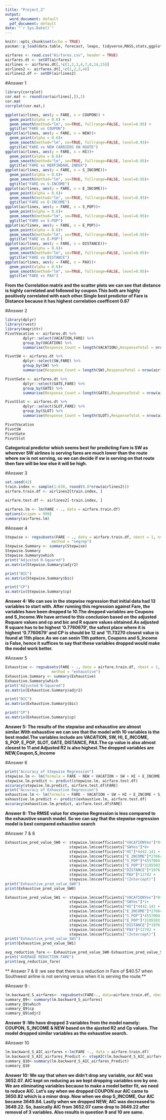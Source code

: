 ```yaml
---
title: "Project_2"
output:
  word_document: default
  pdf_document: default
date: "`r Sys.Date()`"
---
```


```r
knitr::opts_chunk$set(echo = TRUE)
pacman::p_load(data.table, forecast, leaps, tidyverse,MASS,stats,ggplot2,dplyr,rvest,caret,TinyTex , scales)
```


```r
airfares <- read.csv("Airfares.csv", header = TRUE)
airfares.dt <- setDT(airfares)
airlines <- airfares.dt[,!c(1,2,3,4,7,8,14,15)] 
airlines2 <- airfares.dt[,!c(1,2,3,4)]
airlines2.df <- setDF(airlines2)
```
#Answer 1
```r
library(corrplot)
cor.mat <- round(cor(airlines[,]),2)
cor.mat
corrplot(cor.mat,)

```

```r
ggplot(airlines, aes(y = FARE, x = COUPON)) + 
  geom_point(alpha = 0.6) +
  geom_smooth(method="lm", se=TRUE, fullrange=FALSE, level=0.95) +
  ggtitle("FARE vs COUPON")
ggplot(airlines, aes(y = FARE, x = NEW))+
  geom_point(alpha = 0.6)+
  geom_smooth(method="lm", se=TRUE, fullrange=FALSE, level=0.95)+
  ggtitle("FARE vs NEW CARRIERS ON ROUTE")
ggplot(airlines, aes(y = FARE, x = HI))+
  geom_point(alpha = 0.6)+
  geom_smooth(method="lm", se=TRUE, fullrange=FALSE, level=0.95)+
  ggtitle("FARE vs HERFINDAHL INDEX")
ggplot(airlines, aes(y = FARE, x = S_INCOME))+
  geom_point(alpha = 0.6)+
  geom_smooth(method="lm", se=TRUE, fullrange=FALSE, level=0.95)+
  ggtitle("FARE vs S-INCOME")
ggplot(airlines, aes(y = FARE, x = E_INCOME))+
  geom_point(alpha = 0.6)+
  geom_smooth(method="lm", se=TRUE, fullrange=FALSE, level=0.95)+
  ggtitle("FARE vs E-INCOME")
ggplot(airlines, aes(y = FARE, x = S_POP))+
  geom_point(alpha = 0.6)+
  geom_smooth(method="lm", se=TRUE, fullrange=FALSE, level=0.95)+
  ggtitle("FARE vs S-POP")
ggplot(airlines, aes(y = FARE, x = E_POP))+
  geom_point(alpha = 0.6)+
  geom_smooth(method="lm", se=TRUE, fullrange=FALSE, level=0.95)+
  ggtitle("FARE vs E-POP")
ggplot(airlines, aes(y = FARE, x = DISTANCE))+
  geom_point(alpha = 0.6)+
  geom_smooth(method="lm", se=TRUE, fullrange=FALSE, level=0.95)+
  ggtitle("FARE vs DISTANCE")
ggplot(airlines, aes(y = FARE, x = PAX))+
  geom_point(alpha = 0.6)+
  geom_smooth(method="lm", se=TRUE, fullrange=FALSE, level=0.95)+
  ggtitle("FARE vs PAX")
```
**From the Correlation matrix and the scatter plots we can see that distance is highly correlated and followed by coupon.This both are highly positively correlated with each other.Single best predictor of Fare is Distance because it has highest correlation coefficent 0.67**

#Answer 2
```r
library(dplyr)
library(rvest)
library(magrittr)
PivotVacation <- airfares.dt %>%
        dplyr::select(VACATION,FARE) %>%
        group_by(VACATION) %>%
        summarise(Response_Count = length(VACATION),ResponseTotal = nrow(airfares.dt), ResponsePercent = percent(length(VACATION)/nrow(airfares.dt)), AvgFare = mean(FARE))

PivotSW <- airfares.dt %>%
        dplyr::select(SW,FARE) %>%
        group_by(SW) %>%
        summarise(Response_Count = length(SW),ResponseTotal = nrow(airfares.dt), ResponsePercent = percent(length(SW)/nrow(airfares.dt)), AvgFare = mean(FARE))

PivotGate <- airfares.dt %>%
        dplyr::select(GATE,FARE) %>%
        group_by(GATE) %>%
        summarise(Response_Count = length(GATE),ResponseTotal = nrow(airfares.dt), ResponsePercent = percent(length(GATE)/nrow(airfares.dt)), AvgFare = mean(FARE))

PivotSlot <- airfares.dt %>%
        dplyr::select(SLOT,FARE) %>%
        group_by(SLOT) %>%
        summarise(Response_Count = length(SLOT),ResponseTotal = nrow(airfares.dt), ResponsePercent = percent(length(SLOT)/nrow(airfares.dt)), AvgFare = mean(FARE))

PivotVacation
PivotSW
PivotGate
PivotSlot
```
**Categorical predictor which seems best for predicting Fare is SW as wherever SW airlines is serving fares are much lower than the route where sw is not serving, so we can decide if sw is serving on that route then fare will be low else it will be high.**

#Answer 3
```r
set.seed(42)
train.index <- sample(1:638, round(0.8*nrow(airlines2)))
airfare.train.df <- airlines2[train.index, ]

airfare.test.df <- airlines2[-train.index, ]
```

```r
airfares.lm <- lm(FARE ~ ., data = airfare.train.df)
options(scipen = 999)
summary(airfares.lm)
```
#Answer 4
```r
Stepwise <- regsubsets(FARE ~ ., data = airfare.train.df, nbest = 1, nvmax = dim(airfare.train.df)[2],
                     method = "seqrep")
Stepwise.Summary <- summary(Stepwise)
Stepwise.Summary
Stepwise.Summary$which
print("Adjusted R-Squared") 
as.matrix(Stepwise.Summary$adjr2)

print("BIC")  
as.matrix(Stepwise.Summary$bic)

print("CP")  
as.matrix(Stepwise.Summary$cp)
```
**Answer 4: We can see in the stepwise regression that initial data had 13 variables to start with. After running this regression against Fare, the variables have been dropped to 10.The dropped variables are Coupons and S_Income.We have arrived to this conclusion based on the adjusted Rsquare values and cp and bic and R square values obtained.As adjusted R square has to be highest '0.7760679', the safest place where it is highest '0.7760679' and CP is should be 12  and '11.73270 closest value is found at 11th place.As we can seein 11th pattern, Coupons and S_Income is False, hence it suffices to say that these variables dropped would make the model work better.**

#Answer 5
```r
Exhaustive <- regsubsets(FARE ~ ., data = airfare.train.df, nbest = 1, nvmax = dim(airfare.train.df)[2],
                     method = "exhaustive")
Exhaustive.Summary <- summary(Exhaustive)
Exhaustive.Summary$which
print("Adjusted R-Squared") 
as.matrix(Exhaustive.Summary$adjr2)

print("BIC")  
as.matrix(Exhaustive.Summary$bic)

print("CP")  
as.matrix(Exhaustive.Summary$cp)
```
**Answer 5: The results of the stepwise and exhaustive are almost similar.With exhaustive we can see that the model with 10 variables is the best model.The variables include are VACATION, SW, HI, E_INCOME, S_POP, E_POP, SLOT, GATE, DISTANCE, PAX.The cp value is also almost closest to 11 and Adjusted R2 is also highest.The dropped variables are NEW,Coupon,S_Income**

#Answer 6
```r
print("Accuracy of Stepwise Regression")
stepwise.lm <- lm(formula = FARE ~ NEW + VACATION + SW + HI + E_INCOME + S_POP + E_POP + SLOT + GATE + DISTANCE + PAX, data = airfare.train.df)
stepwise.lm.predict <- predict(stepwise.lm, airfare.test.df)
accuracy(stepwise.lm.predict, airfare.test.df$FARE)
print("Accuracy of Exhaustive Regression")
exhaustive.lm <- lm(formula = FARE ~ VACATION + SW + HI + E_INCOME + S_POP + E_POP + SLOT + GATE + DISTANCE + PAX, data = airfare.train.df)
exhaustive.lm.predict <- predict(exhaustive.lm, airfare.test.df)
accuracy(exhaustive.lm.predict, airfare.test.df$FARE)
```

**Answer 6: The RMSE value for stepwise Regression is less compared to the exhaustive search model. So we can say that the stepwise regression model is best compared exhaustive search**

#Answer 7 & 8
```r
Exhaustive_pred_value_SW0 <- stepwise.lm$coefficients["VACATIONYes"]*0+
                             stepwise.lm$coefficients["SWYes"]*0+
                             stepwise.lm$coefficients["HI"]*4442.141 +
                             stepwise.lm$coefficients["E_INCOME"]*27664 +
                             stepwise.lm$coefficients["S_POP"]*4557004 +
                             stepwise.lm$coefficients["E_POP"]*3195503 +
                             stepwise.lm$coefficients["DISTANCE"]*1976 +
                             stepwise.lm$coefficients["PAX"]*12782 +
                             stepwise.lm$coefficients["(Intercept)"]
print("Exhaustive_pred_value_SW0")
print(Exhaustive_pred_value_SW0)

Exhaustive_pred_value_SW1 <- stepwise.lm$coefficients["VACATIONYes"]*0+
                             stepwise.lm$coefficients["SWYes"]*1+
                             stepwise.lm$coefficients["HI"]*4442.141 +
                             stepwise.lm$coefficients["E_INCOME"]*27664 +
                             stepwise.lm$coefficients["S_POP"]*4557004 +
                             stepwise.lm$coefficients["E_POP"]*3195503 +
                             stepwise.lm$coefficients["DISTANCE"]*1976 +
                             stepwise.lm$coefficients["PAX"]*12782 +
                             stepwise.lm$coefficients["(Intercept)"]
print("Exhaustive_pred_value_SW1")
print(Exhaustive_pred_value_SW1)

avg_reduction_fare <- Exhaustive_pred_value_SW0-Exhaustive_pred_value_SW1
print("AVERAGE REDUCTION FARE")
print(avg_reduction_fare)


```
** Answer 7 & 8 :we see that there is a reduction in Fare of $40.57  when Southwest airline is not serving versus when it is serving the route.**

#Answer 9 :
```r
lm.backward_S_airfares<- regsubsets(FARE~., data=airfare.train.df, nbest= 1,nvmax=dim(airfare.train.df)[2], method="backward")
summary_Q9<- summary(lm.backward_S_airfares)
summary_Q9$which
summary_Q9$cp
summary_Q9$adjr2

```

**Answer 9 :We have dropped 3 variables from the model namely: COUPON, S_INCOME & NEW based on the ajusted R2 and Cp values. The model dropped similar variables as the exhaustive search.**

#Answer 10
```r
lm.backward_S_AIC_airfares <-lm(FARE ~., data = airfare.train.df)
lm.backward_S_AIC_airfares_Predict <- stepAIC(lm.backward_S_AIC_airfares, direction = "backward")
summary_Q10<-summary(lm.backward_S_AIC_airfares_Predict)
summary_Q10
```
**Answer 10: We say that when we didn’t drop any variable, our AIC was 3652.07. AIC kept on reducing as we kept dropping variables one by one. We are eliminating variables because to make a model better fit, we need to reduce AIC.  Let’s say when we dropped COUPON our AIC came to 3650.82 which is a minor drop. Now when we drop S_INCOME, Our AIC became 3649.84. Lastly when we dropped NEW; AIC was decreased to 3649.22. So, basically AIC from 3652.07 came drop to 3649.22 after removal of 3 variables. Also results in question 9 and 10 are same.**

